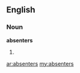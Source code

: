 ==English==

===Noun===
'''absenters'''

# {{plural of|[[absenter]]}}

[[ar:absenters]]
[[my:absenters]]